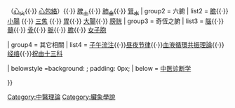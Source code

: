 {{Navbox
| name = 五臟六腑
| title = [[臟腑]]
| image = [[File:Glio 5elements.gif|62px]]
| group1 = 五臟
| list1 = [[肝 (臟腑)|肝<sub>木</sub>]]{{·}}（[[心 (臟腑)|心<sub>火</sub>]]{{·}}  [[心包絡]]）{{·}} [[脾 (臟腑)|脾<sub>土</sub>]]{{·}} [[肺 (臟腑)|肺<sub>金</sub>]]{{·}} [[腎 (臟腑)|腎<sub>水</sub>]] 
| group2 = 六腑
| list2 = [[膽 (臟腑)|膽]]{{·}} [[小腸 (臟腑)|小腸]] {{·}} [[三焦]] {{·}} [[胃 (臟腑)|胃]]{{·}} [[大腸 (臟腑)|大腸]]{{·}} [[膀胱 (臟腑)|膀胱]]
| group3 = 奇恆之腑
| list3 = [[腦]]{{·}} [[髓]]{{·}} [[骨]]{{·}} [[脈]]{{·}} [[膽 (臟腑)|膽]]{{·}} [[子宫|女子胞]]

| group4 = 其它相關
| list4 =  [[子午流注]]{{·}}[[昼夜节律]]{{·}}[[血液循環共振理論]]{{·}}[[经络]]{{·}}[[祝由十三科]]

| belowstyle =background: ; padding: 0px;
| below = [[中医诊断学]]

}}<noinclude>
[[Category:中醫理論]]
[[Category:臟象學說]]
</noinclude>